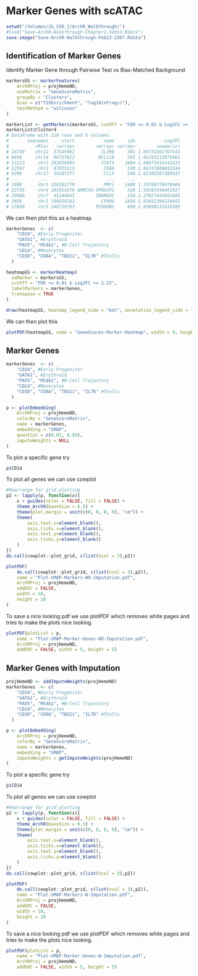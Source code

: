 # Marker Genes with scATAC

```r
setwd("/Volumes/JG_SSD_2/ArchR_Walkthrough/")
#load("Save-ArchR-Walkthrough-Chapter1-Feb13.Rdata")
save.image("Save-ArchR-Walkthrough-Feb13-2307.Rdata")
```

## Identification of Marker Genes

Identify Marker Gene through Pairwise Test vs Bias-Matched Background

```r
markersGS <- markerFeatures(
    ArchRProj = projHemeND, 
    useMatrix = "GeneScoreMatrix", 
    groupBy = "Clusters",
    bias = c("TSSEnrichment", "log10(nFrags)"),
    testMethod = "wilcoxon"
)
```

```r
markerList <- getMarkers(markersGS, cutOff = "FDR <= 0.01 & Log2FC >= 1.25")
markerList$Cluster4
# DataFrame with 210 rows and 6 columns
#       seqnames     start           name     idx           Log2FC
#          <Rle>   <array>        <array> <array>        <numeric>
# 14759    chr22  37545962          IL2RB     301 2.09731361787433
# 6856     chr14  99737822         BCL11B     595 1.42193213075962
# 13123     chr2 192038902          STAT4    1064 1.90075014141832
# 12597     chr2  87035519           CD8A     538 1.96747880033344
# 9299     chr17  34207377           CCL5     540 2.65385587389937
# ...        ...       ...            ...     ...              ...
# 1488      chr1 156182779           PMF1    1488 1.35708770978464
# 22735     chrX 101854276 ARMCX5-GPRASP2     518 1.59283344451927
# 19680     chr7  45144641        SNORA5C     318 1.27027443652085
# 1856      chr1 196659182          CFHR4    1856 1.92661384224492
# 17830     chr5 140739703        PCDHGB2     690 2.93899133419389
```

We can then plot this as a heatmap

```r
markerGenes  <- c(
    "CD34", #Early Progenitor
    "GATA1", #Erythroid
    "PAX5", "MS4A1", #B-Cell Trajectory
    "CD14", #Monocytes
    "CD3D", "CD8A", "TBX21", "IL7R" #TCells
  )

heatmapGS <- markerHeatmap(
  seMarker = markersGS, 
  cutOff = "FDR <= 0.01 & Log2FC >= 1.25", 
  labelMarkers = markerGenes,
  transpose = TRUE
)

draw(heatmapGS, heatmap_legend_side = "bot", annotation_legend_side = "bot")
```

We can then plot this 

```r
plotPDF(heatmapGS, name = "GeneScores-Marker-Heatmap", width = 9, height = 7, ArchRProj = projHemeND, addDOC = FALSE)
```

## Marker Genes

```r
markerGenes  <- c(
    "CD34", #Early Progenitor
    "GATA1", #Erythroid
    "PAX5", "MS4A1", #B-Cell Trajectory
    "CD14", #Monocytes
    "CD3D", "CD8A", "TBX21", "IL7R" #TCells
  )

p <- plotEmbedding(
    ArchRProj = projHemeND, 
    colorBy = "GeneScoreMatrix", 
    name = markerGenes, 
    embedding = "UMAP",
    quantCut = c(0.01, 0.95),
    imputeWeights = NULL
)
```

To plot a specific gene try

```r
p$CD14
```

To plot all genes we can use cowplot

```r
#Rearrange for grid plotting
p2 <- lapply(p, function(x){
    x + guides(color = FALSE, fill = FALSE) + 
    theme_ArchR(baseSize = 6.5) +
    theme(plot.margin = unit(c(0, 0, 0, 0), "cm")) +
    theme(
        axis.text.x=element_blank(), 
        axis.ticks.x=element_blank(), 
        axis.text.y=element_blank(), 
        axis.ticks.y=element_blank()
    )
})
do.call(cowplot::plot_grid, c(list(ncol = 3),p2))
```

```r
plotPDF(
    do.call(cowplot::plot_grid, c(list(ncol = 3),p2)), 
    name = "Plot-UMAP-Markers-WO-Imputation.pdf", 
    ArchRProj = projHemeND,
    addDOC = FALSE,
    width = 10, 
    height = 10
)
```

To save a nice looking pdf we use plotPDF which removes white pages and tries to make the plots
nice looking.

```r
plotPDF(plotList = p, 
    name = "Plot-UMAP-Marker-Genes-WO-Imputation.pdf", 
    ArchRProj = projHemeND, 
    addDOC = FALSE, width = 5, height = 5)
```


## Marker Genes with Imputation 


```r
projHemeND <- addImputeWeights(projHemeND)
markerGenes  <- c(
    "CD34", #Early Progenitor
    "GATA1", #Erythroid
    "PAX5", "MS4A1", #B-Cell Trajectory
    "CD14", #Monocytes
    "CD3D", "CD8A", "TBX21", "IL7R" #TCells
  )

p <- plotEmbedding(
    ArchRProj = projHemeND, 
    colorBy = "GeneScoreMatrix", 
    name = markerGenes, 
    embedding = "UMAP",
    imputeWeights = getImputeWeights(projHemeND)
)
```

To plot a specific gene try

```r
p$CD14
```

To plot all genes we can use cowplot

```r
#Rearrange for grid plotting
p2 <- lapply(p, function(x){
    x + guides(color = FALSE, fill = FALSE) + 
    theme_ArchR(baseSize = 6.5) +
    theme(plot.margin = unit(c(0, 0, 0, 0), "cm")) +
    theme(
        axis.text.x=element_blank(), 
        axis.ticks.x=element_blank(), 
        axis.text.y=element_blank(), 
        axis.ticks.y=element_blank()
    )
})
do.call(cowplot::plot_grid, c(list(ncol = 3),p2))
```

```r
plotPDF(
    do.call(cowplot::plot_grid, c(list(ncol = 3),p2)), 
    name = "Plot-UMAP-Markers-W-Imputation.pdf", 
    ArchRProj = projHemeND,
    addDOC = FALSE,
    width = 10, 
    height = 10
)
```

To save a nice looking pdf we use plotPDF which removes white pages and tries to make the plots
nice looking.

```r
plotPDF(plotList = p, 
    name = "Plot-UMAP-Marker-Genes-W-Imputation.pdf", 
    ArchRProj = projHemeND, 
    addDOC = FALSE, width = 5, height = 5)
```










